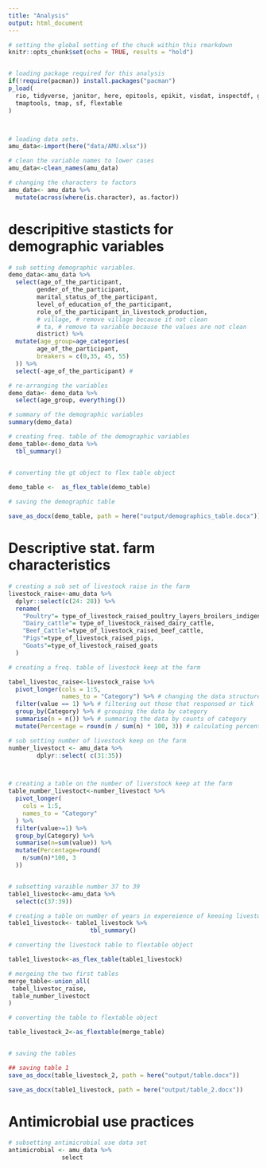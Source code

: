 ```yaml
---
title: "Analysis"
output: html_document
---
```


```r
# setting the global setting of the chuck within this rmarkdown
knitr::opts_chunk$set(echo = TRUE, results = "hold")


# loading package required for this analysis 
if(!require(pacman)) install.packages("pacman")
p_load(
  rio, tidyverse, janitor, here, epitools, epikit, visdat, inspectdf, gtsummary, 
  tmaptools, tmap, sf, flextable
)



# loading data sets.
amu_data<-import(here("data/AMU.xlsx"))

# clean the variable names to lower cases
amu_data<-clean_names(amu_data)

# changing the characters to factors 
amu_data<- amu_data %>% 
  mutate(across(where(is.character), as.factor))


```

# descripitive stasticts for demographic variables 

```r
# sub setting demographic variables.
demo_data<-amu_data %>% 
  select(age_of_the_participant,
        gender_of_the_participant, 
        marital_status_of_the_participant, 
        level_of_education_of_the_participant,
        role_of_the_participant_in_livestock_production,
        # village, # remove village because it not clean 
        # ta, # remove ta variable because the values are not clean
        district) %>% 
  mutate(age_group=age_categories(
        age_of_the_participant, 
        breakers = c(0,35, 45, 55)
  )) %>% 
  select(-age_of_the_participant) #

# re-arranging the variables
demo_data<- demo_data %>% 
  select(age_group, everything())

# summary of the demographic variables
summary(demo_data)

# creating freq. table of the demographic variables
demo_table<-demo_data %>% 
  tbl_summary()


# converting the gt object to flex table object

demo_table <-  as_flex_table(demo_table) 
               
# saving the demographic table

save_as_docx(demo_table, path = here("output/demographics_table.docx"))


```

# Descriptive stat. farm characteristics

```r
# creating a sub set of livestock raise in the farm
livestock_raise<-amu_data %>% 
  dplyr::select(c(24: 28)) %>% 
  rename(
    "Poultry"= type_of_livestock_raised_poultry_layers_broilers_indigenous, 
    "Dairy_cattle"= type_of_livestock_raised_dairy_cattle, 
    "Beef_Cattle"=type_of_livestock_raised_beef_cattle, 
    "Pigs"=type_of_livestock_raised_pigs, 
    "Goats"=type_of_livestock_raised_goats
  )

# creating a freq. table of livestock keep at the farm

tabel_livestoc_raise<-livestock_raise %>% 
  pivot_longer(cols = 1:5, 
               names_to = "Category") %>% # changing the data structure
  filter(value == 1) %>% # filtering out those that responsed or tick 
  group_by(Category) %>% # grouping the data by category
  summarise(n = n()) %>% # summaring the data by counts of category
  mutate(Percentage = round(n / sum(n) * 100, 3)) # calculating percentage

# sub setting number of livestock keep on the farm
number_livestoct <- amu_data %>% 
        dplyr::select( c(31:35))



# creating a table on the number of liverstock keep at the farm
table_number_livestoct<-number_livestoct %>% 
  pivot_longer(
    cols = 1:5, 
    names_to = "Category"
  ) %>% 
  filter(value>=1) %>% 
  group_by(Category) %>% 
  summarise(n=sum(value)) %>% 
  mutate(Percentage=round(
    n/sum(n)*100, 3
  ))


# subsetting varaible number 37 to 39
table1_livestock<-amu_data %>% 
  select(c(37:39))

# creating a table on number of years in expereience of keeoing livestock
table1_livestock<- table1_livestock %>% 
                       tbl_summary()

# converting the livestock table to flextable object

table1_livestock<-as_flex_table(table1_livestock)

# mergeing the two first tables 
merge_table<-union_all(
 tabel_livestoc_raise, 
 table_number_livestoct
)

# converting the table to flextable object

table_livestock_2<-as_flextable(merge_table)


# saving the tables 

## saving table 1 
save_as_docx(table_livestock_2, path = here("output/table.docx"))

save_as_docx(table1_livestock, path = here("output/table_2.docx"))


```


# Antimicrobial use practices


```r
# subsetting antimicrobial use data set
antimicrobial <- amu_data %>% 
               select




```


